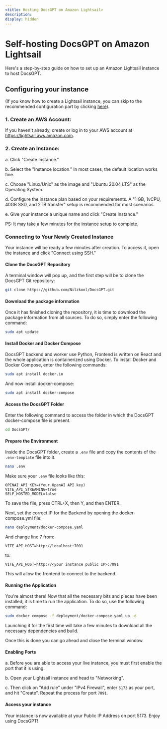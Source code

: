 ```yaml
---
<title: Hosting DocsGPT on Amazon Lightsail>
description:
display: hidden
---
```


# Self-hosting DocsGPT on Amazon Lightsail

Here's a step-by-step guide on how to set up an Amazon Lightsail instance to host DocsGPT.

## Configuring your instance

(If you know how to create a Lightsail instance, you can skip to the recommended configuration part by clicking [here](#connecting-to-your-newly-created-instance)).

### 1. Create an AWS Account: 
If you haven't already, create or log in to your AWS account at https://lightsail.aws.amazon.com.

### 2. Create an Instance: 

a. Click "Create Instance."

b. Select the "Instance location." In most cases, the default location works fine.

c. Choose "Linux/Unix" as the image and "Ubuntu 20.04 LTS" as the Operating System.

d. Configure the instance plan based on your requirements. A "1 GB, 1vCPU, 40GB SSD, and 2TB transfer" setup is recommended for most scenarios.

e. Give your instance a unique name and click "Create Instance."

PS: It may take a few minutes for the instance setup to complete.

### Connecting to Your Newly Created Instance

Your instance will be ready a few minutes after creation. To access it, open the instance and click "Connect using SSH." 

#### Clone the DocsGPT Repository

A terminal window will pop up, and the first step will be to clone the DocsGPT Git repository:

```bash
git clone https://github.com/Nilzkool/DocsGPT.git
```

#### Download the package information

Once it has finished cloning the repository, it is time to download the package information from all sources. To do so, simply enter the following command:

```bash
sudo apt update
```

#### Install Docker and Docker Compose

DocsGPT backend and worker use Python, Frontend is written on React and the whole application is containerized using Docker. To install Docker and Docker Compose, enter the following commands:

```bash
sudo apt install docker.io
```

And now install docker-compose:

```bash
sudo apt install docker-compose
```

#### Access the DocsGPT Folder

Enter the following command to access the folder in which the DocsGPT docker-compose file is present.

```bash
cd DocsGPT/
```

#### Prepare the Environment

Inside the DocsGPT folder, create a `.env` file and copy the contents of the `.env-template` file into it.

```bash
nano .env
```

Make sure your `.env` file looks like this:

```
OPENAI_API_KEY=(Your OpenAI API key)
VITE_API_STREAMING=true
SELF_HOSTED_MODEL=false
```

To save the file, press CTRL+X, then Y, and then ENTER.

Next, set the correct IP for the Backend by opening the docker-compose.yml file:

```bash
nano deployment/docker-compose.yaml
```

And change line 7 from: 
```
VITE_API_HOST=http://localhost:7091
```

to:
```
VITE_API_HOST=http://<your instance public IP>:7091
```

This will allow the frontend to connect to the backend.

#### Running the Application

You're almost there! Now that all the necessary bits and pieces have been installed, it is time to run the application. To do so, use the following command:

```bash
sudo docker compose -f deployment/docker-compose.yaml up -d
```

Launching it for the first time will take a few minutes to download all the necessary dependencies and build.

Once this is done you can go ahead and close the terminal window.

#### Enabling Ports 

a. Before you are able to access your live instance, you must first enable the port that it is using.

b. Open your Lightsail instance and head to "Networking".

c. Then click on "Add rule" under "IPv4 Firewall", enter `5173` as your port, and hit "Create". 
Repeat the process for port `7091`.

#### Access your instance

Your instance is now available at your Public IP Address on port 5173. Enjoy using DocsGPT!